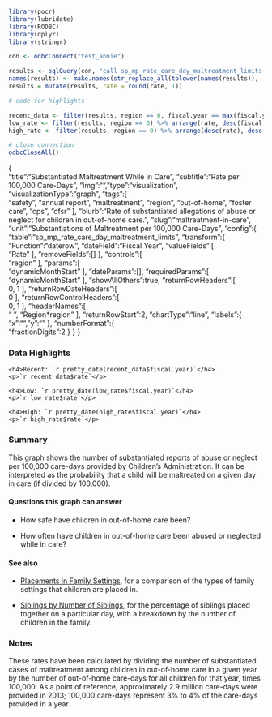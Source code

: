 ```r
library(pocr)
library(lubridate)
library(RODBC)
library(dplyr)
library(stringr)

con <- odbcConnect("test_annie")

results <- sqlQuery(con, "call sp_mp_rate_care_day_maltreatment_limits('0');")
names(results) <- make.names(str_replace_all(tolower(names(results)), '\\(|\\)|:', ''))
results = mutate(results, rate = round(rate, 1))

# code for highlights

recent_data <- filter(results, region == 0, fiscal.year == max(fiscal.year))
low_rate <- filter(results, region == 0) %>% arrange(rate, desc(fiscal.year)) %>% slice(1)
high_rate <- filter(results, region == 0) %>% arrange(desc(rate), desc(fiscal.year)) %>% slice(1)

# close connection
odbcCloseAll()
```
{  
   "title":"Substantiated Maltreatment While in Care",
   "subtitle":"Rate per 100,000 Care-Days",
   "img":"",
   "type":"visualization",
   "visualizationType":"graph",
   "tags":[  
      "safety",
      "annual report",
      "maltreatment",
      "region",
      "out-of-home",
      "foster care",
      "cps",
      "cfsr"
   ],
   "blurb":"Rate of substantiated allegations of abuse or neglect for children in out-of-home care.",
   "slug":"maltreatment-in-care",
   "unit":"Substantiations of Maltreatment per 100,000 Care-Days",
   "config":{  
      "table":"sp_mp_rate_care_day_maltreatment_limits",
      "transform":{  
         "Function":"daterow",
         "dateField":"Fiscal Year",
         "valueFields":[  
            "Rate"
         ],
         "removeFields":[]
      },
      "controls":[  
         "region"
      ],
      "params":[  
         "dynamicMonthStart"
      ],
      "dateParams":[],
      "requiredParams":[  
         "dynamicMonthStart"
      ],
      "showAllOthers":true,
      "returnRowHeaders":[  
         0,
         1
      ],
      "returnRowDateHeaders":[  
         0
      ],
      "returnRowControlHeaders":[  
         0,
         1
      ],
      "headerNames":[  
         "&nbsp;",
         "Region*region"
      ],
      "returnRowStart":2,
      "chartType":"line",
      "labels":{  
         "x":"",
         "y":""
      },
      "numberFormat":{  
         "fractionDigits":2
      }
   }
}

### Data Highlights

<div class="stat">
    <h4>Recent: `r pretty_date(recent_data$fiscal.year)`</h4>
    <p>`r recent_data$rate`</p>
</div>

<div class="stat">
    <h4>Low: `r pretty_date(low_rate$fiscal.year)`</h4>
    <p>`r low_rate$rate`</p>
</div>

<div class="stat">
    <h4>High: `r pretty_date(high_rate$fiscal.year)`</h4>
    <p>`r high_rate$rate`</p>
</div>

### Summary

This graph shows the number of substantiated reports of abuse or neglect per 100,000 care-days provided by Children's Administration. It can be interpreted as the probability that a child will be maltreated on a given day in care (if divided by 100,000).

#### Questions this graph can answer

- How safe have children in out-of-home care been?

- How often have children in out-of-home care been abused or neglected while in care?

#### See also

- [Placements in Family Settings](https://portal.cssat.org/visualizations/family-settings), for a comparison of the types of family settings that children are placed in.

- [Siblings by Number of Siblings](https://portal.cssat.org/visualizations/siblings-number), for the percentage of siblings placed together on a particular day, with a breakdown by the number of children in the family.

### Notes 

These rates have been calculated by dividing the number of substantiated cases of maltreatment among children in out-of-home care in a given year by the number of out-of-home care-days for all children for that year, times 100,000. As a point of reference, approximately 2.9 million care-days were provided in 2013; 100,000 care-days represent 3% to 4% of the care-days provided in a year.
